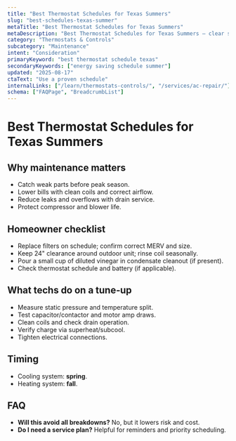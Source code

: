 ```yaml
---
title: "Best Thermostat Schedules for Texas Summers"
slug: "best-schedules-texas-summer"
metaTitle: "Best Thermostat Schedules for Texas Summers"
metaDescription: "Best Thermostat Schedules for Texas Summers — clear steps, practical detail, and when to call a pro in North Texas."
category: "Thermostats & Controls"
subcategory: "Maintenance"
intent: "Consideration"
primaryKeyword: "best thermostat schedule texas"
secondaryKeywords: ["energy saving schedule summer"]
updated: "2025-08-17"
ctaText: "Use a proven schedule"
internalLinks: ["/learn/thermostats-controls/", "/services/ac-repair/"]
schema: ["FAQPage", "BreadcrumbList"]
---
```


# Best Thermostat Schedules for Texas Summers



## Why maintenance matters
- Catch weak parts before peak season.
- Lower bills with clean coils and correct airflow.
- Reduce leaks and overflows with drain service.
- Protect compressor and blower life.


## Homeowner checklist
- Replace filters on schedule; confirm correct MERV and size.
- Keep 24" clearance around outdoor unit; rinse coil seasonally.
- Pour a small cup of diluted vinegar in condensate cleanout (if present).
- Check thermostat schedule and battery (if applicable).


## What techs do on a tune‑up
- Measure static pressure and temperature split.
- Test capacitor/contactor and motor amp draws.
- Clean coils and check drain operation.
- Verify charge via superheat/subcool.
- Tighten electrical connections.


## Timing
- Cooling system: **spring**.
- Heating system: **fall**.


## FAQ
- **Will this avoid all breakdowns?** No, but it lowers risk and cost.
- **Do I need a service plan?** Helpful for reminders and priority scheduling.
